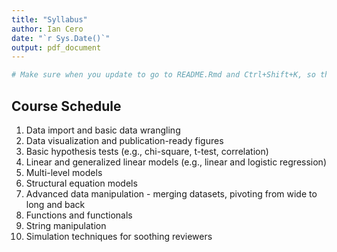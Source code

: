 ```yaml
---
title: "Syllabus"
author: Ian Cero
date: "`r Sys.Date()`"
output: pdf_document
---
```


```r
# Make sure when you update to go to README.Rmd and Ctrl+Shift+K, so that the github readme file will update too. Only after you do that should you push the updates to origin.
```


## Course Schedule


1.	Data import and basic data wrangling 
2.	Data visualization and publication-ready figures
3.	Basic hypothesis tests (e.g., chi-square, t-test, correlation)
4.	Linear and generalized linear models (e.g., linear and logistic regression)
5.	Multi-level models
6.	Structural equation models
7.	Advanced data manipulation - merging datasets, pivoting from wide to long and back
8.	Functions and functionals
9.	String manipulation
10.	Simulation techniques for soothing reviewers

